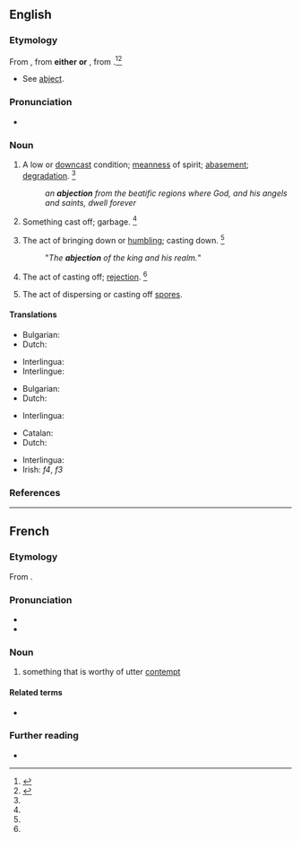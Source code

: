 ==English==

===Etymology===
From {{inh|en|enm|abjeccioun}}, from '''either''' {{der|en|frm|abjection}} '''or''' {{der|en|LL.|abiectiō|abiectiōn-}}, from {{der|la|abiectus||cast down}}.<ref name=WI3>{{R:MW3 1976|page=4}}</ref><ref name=SOED>{{R:SOED5|page=5}}</ref>
* See [[abject]].

===Pronunciation===
* {{IPA|en|/æbˈd͡ʒɛk.ʃn̩/}}
{{rfap|en}}

===Noun===
{{en-noun|~}}

# A low or [[downcast]] condition; [[meanness]] of spirit; [[abasement]]; [[degradation]]. {{defdate|First attested from around (1350 to 1470).}}<ref name=SOED/>
#: ''an '''abjection''' from the beatific regions where God, and his angels and saints, dwell forever''
# {{lb|en|obsolete|chiefly|figuratively}} Something cast off; garbage. {{defdate|Attested from around (1350 to 1470) until the mid 16<sup>th</sup> century.}}<ref name=SOED/>
# {{lb|en|obsolete}} The act of bringing down or [[humbling]]; casting down. {{defdate|Attested from the early 16<sup>th</sup> century until the mid 17<sup>th</sup> century.}}<ref name=SOED/>
#: "''The '''abjection''' of the king and his realm.''"
# {{lb|en|obsolete}} The act of casting off; [[rejection]]. {{defdate|Attested from the early 17<sup>th</sup> century until the mid 17<sup>th</sup> century.}}<ref name=SOED/>
# {{lb|en|biology|mycology}} The act of dispersing or casting off [[spore]]s.

====Translations====
{{trans-top|the act of bringing down or humbling}}
* Bulgarian: {{t|bg|отхвърляне, низвергване}}
* Dutch: {{t+|nl|vernedering|m}}
{{trans-mid}}
* Interlingua: {{t|ia|abjection}}
* Interlingue: {{t|ie|abjection}}
{{trans-bottom}}

{{trans-top|the state of being rejected or cast out}}
* Bulgarian: {{t|bg|жалкост, отхвърленост}}
* Dutch: {{t|nl|verworpenheid|m}}
{{trans-mid}}
* Interlingua: {{t|ia|abjection}}
{{trans-bottom}}

{{trans-top|a low or downcast condition}}
* Catalan: {{t+|ca|abjecció|f}}
* Dutch: {{t+|nl|moedeloosheid|m}}
{{trans-mid}}
* Interlingua: {{t|ia|abjection}}
* Irish: {{t+|ga|ainnise}} ''f4'', {{t+|ga|truaillíocht}} ''f3''
{{trans-bottom}}

===References===
<references/>

----

==French==

===Etymology===
From {{der|fr|la|abiectiō}}.

===Pronunciation===
* {{fr-IPA}}
* {{audio|fr|LL-Q150 (fra)-WikiLucas00-abjection.wav|Audio}}

===Noun===
{{fr-noun|f}}

# {{lb|fr|literary}} something that is worthy of utter [[contempt]]

====Related terms====
* {{l|fr|abject}}

===Further reading===
* {{R:TLFi}}